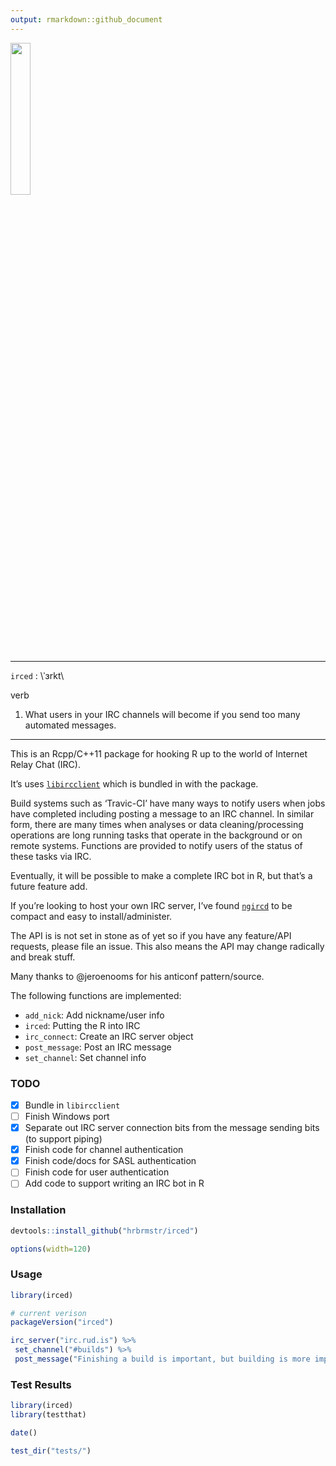 ```yaml
---
output: rmarkdown::github_document
---
```


<img src="wingr.png" width="25%"/>

----------

`irced` : \\ˈɜrkt\\ 

verb

1. What users in your IRC channels will become if you send too many automated messages.

----------

This is an Rcpp/C++11 package for hooking R up to the world of Internet Relay Chat (IRC).

It's uses [`libircclient`](http://www.ulduzsoft.com/libircclient/index.html) which is bundled in with the package.

Build systems such as 'Travic-CI' have many ways to notify users when jobs have completed including posting a message to an IRC channel. In similar form, there are many times when analyses or data cleaning/processing operations are long running tasks that operate in the background or on remote systems. Functions are provided to notify users of the status of these tasks via IRC.

Eventually, it will be possible to make a complete IRC bot in R, but that's a future feature add.

If you're looking to host your own IRC server, I've found [`ngircd`](https://ngircd.barton.de) to be compact and easy to install/administer.

The API is is not set in stone as of yet so if you have any feature/API requests, please file an issue. This also means the API may change radically and break stuff.

Many thanks to @jeroenooms for his anticonf pattern/source.

The following functions are implemented:

- `add_nick`:	Add nickname/user info
- `irced`:	Putting the R into IRC
- `irc_connect`:	Create an IRC server object
- `post_message`:	Post an IRC message
- `set_channel`:	Set channel info

### TODO

- [x] Bundle in `libircclient`
- [ ] Finish Windows port
- [x] Separate out IRC server connection bits from the message sending bits (to support piping)
- [x] Finish code for channel authentication
- [X] Finish code/docs for SASL authentication
- [ ] Finish code for user authentication
- [ ] Add code to support writing an IRC bot in R

### Installation

```r
devtools::install_github("hrbrmstr/irced")
```

```r
options(width=120)
```

### Usage

```r
library(irced)

# current verison
packageVersion("irced")
```
```r

irc_server("irc.rud.is") %>% 
 set_channel("#builds") %>% 
 post_message("Finishing a build is important, but building is more important.")
```

### Test Results

```r
library(irced)
library(testthat)

date()

test_dir("tests/")
```

